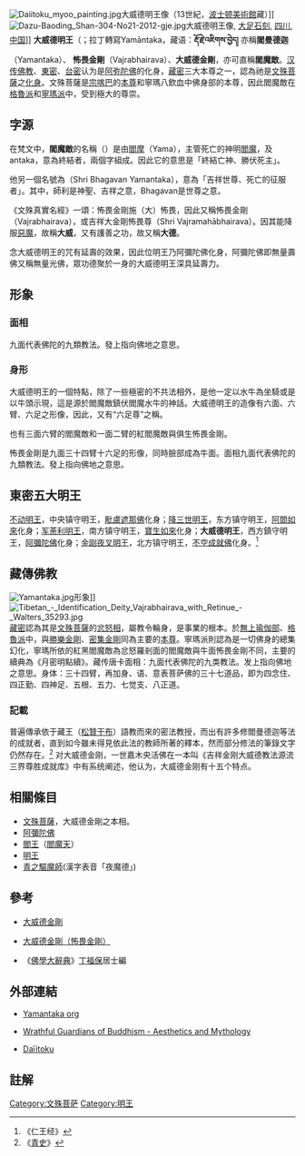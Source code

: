 [[File:Daiitoku_myoo_painting.jpg|thumb]]大威德明王像（13世紀，[[波士顿美術館|波士顿美術館]]藏）]]
[[File:Dazu-Baoding_Shan-304-No21-2012-gje.jpg|thumb]]大威德明王像, [[大足石刻|大足石刻]], [[四川省|四川]], [[中国|中国]]]]
{{漢傳密宗}}{{藏傳佛教}}
'''大威德明王'''（{{lang-sa|यमान्तक}}；拉丁轉寫Yamāntaka，藏语：'''རྡོ་རྗེ་འཇིགས་བྱེད།'''  亦稱'''閻曼德迦'''（Yamantaka）、 '''怖畏金剛'''（Vajrabhairava）、'''大威德金剛'''，亦可直稱'''閻魔敵'''。[[汉传佛教|汉传佛教]]、[[東密|東密]]、[[台密|台密]]认为是[[阿弥陀佛|阿弥陀佛]]的化身，[[藏密|藏密]]三大本尊之一，認為祂是[[文殊菩薩|文殊菩薩]]之[[化身|化身]]。文殊菩薩是[[宗喀巴|宗喀巴]]的[[本尊|本尊]]和寧瑪八飲血中佛身部的本尊，因此閻魔敵在[[格魯派|格魯派]]和[[寧瑪派|寧瑪派]]中，受到極大的尊崇。

==字源==
在梵文中，'''閻魔敵'''的名稱（{{IAST|Yamāntaka}}）是由[[閻摩|閻摩]]（Yama），主管死亡的神明[[閻魔|閻魔]]，及antaka，意為終結者，兩個字組成。因此它的意思是「終結亡神、勝伏死主」。

他另一個名號為{{lang-sa|श्री भगवान् यमान्तक}}（Shri Bhagavan Yamantaka），意為「吉祥世尊、死亡的征服者」。其中，師利是神聖、吉祥之意，Bhagavan是世尊之意。

《文殊真實名經》一頌：怖畏金剛施（大）怖畏，因此又稱怖畏金剛（Vajrabhairava），或吉祥大金剛怖畏尊（Shri Vajramahābhairava）。因其能降服[[惡魔|惡魔]]，故稱'''大威'''，又有護善之功，故又稱'''大德'''。

念大威德明王的咒有延壽的效果，因此位明王乃阿彌陀佛化身，阿彌陀佛即無量壽佛又稱無量光佛，眾功德聚於一身的大威德明王深具延壽力。

== 形象 ==
=== 面相 ===
九面代表佛陀的九類教法。發上指向佛地之意思。

=== 身形 ===
大威德明王的一個特點，除了一些極密的不共法相外，是他一定以水牛為坐騎或是以牛頭示現，這是源於閻魔敵鎮伏閻魔水牛的神話。大威德明王的造像有六面、六臂、六足之形像，因此，又有“六足尊”之稱。

也有三面六臂的閻魔敵和一面二臂的紅閻魔敵與俱生怖畏金剛。

怖畏金剛是九面三十四臂十六足的形像，同時臉部成為牛面。面相九面代表佛陀的九類教法。發上指向佛地之意思。

== 東密五大明王 ==
[[不动明王|不动明王]]，中央镇守明王，[[毗盧遮那佛|毗盧遮那佛]]化身；[[降三世明王|降三世明王]]，东方镇守明王，[[阿閦如來|阿閦如來]]化身；[[军荼利明王|军荼利明王]]，南方镇守明王，[[寶生如來|寶生如來]]化身；'''大威德明王'''，西方鎮守明王，[[阿彌陀佛|阿彌陀佛]]化身；[[金刚夜叉明王|金刚夜叉明王]]，北方镇守明王，[[不空成就佛|不空成就佛]]化身。<ref>《仁王经》</ref>

== 藏傳佛教 ==
[[File:Yamantaka.jpg|thumb]]形象]]
[[File:Tibetan_-_Identification_Deity_Vajrabhairava_with_Retinue_-_Walters_35293.jpg|thumb]]
[[藏密|藏密]]認為其是[[文殊菩薩|文殊菩薩]]的[[忿怒相|忿怒相]]，屬教令輪身，是事業的根本。於[[無上瑜伽部|無上瑜伽部]]、[[格魯派|格魯派]]中，與[[勝樂金剛|勝樂金剛]]、[[密集金剛|密集金剛]]同為主要的[[本尊|本尊]]。寧瑪派則認為是一切佛身的總集幻化，寧瑪所依的紅黑閻魔敵為忿怒羅剎面的閻魔敵與牛面怖畏金剛不同，主要的續典為《月密明點續》。藏传唐卡面相：九面代表佛陀的九类教法。发上指向佛地之意思。身体：三十四臂，再加身、语、意表菩萨佛的三十七道品，即为四念住、四正勤、四神足、五根、五力、七觉支、八正道。

===記載===
普遍傳承依于藏王（[[松贊干布|松贊干布]]）語教而來的密法教授，而出有許多修閻曼德迦等法的成就者，直到如今雖未得見依此法的教師所著的釋本，然而部分修法的筆錄文字仍然存在。<ref>《[[青史|青史]]》</ref> 对大威德金刚，一世嘉木央活佛在一本叫《吉祥金刚大威德教法源流三界尊胜成就库》中有系统阐述，他认为，大威德金刚有十五个特点。

== 相關條目 ==
*[[文殊菩薩|文殊菩薩]]，大威德金剛之本相。
*[[阿彌陀佛|阿彌陀佛]]
*[[閻王|閻王]]（[[閻魔天|閻魔天]]）
*[[明王|明王]]
*[[青之驅魔師|青之驅魔師]](漢字表音「夜魔德」)

== 參考 ==
*{{zh-tw}}[http://www.pema.com.tw/product_show.asp?id=20&sort2name=6 大威德金剛] {{Wayback|url=http://www.pema.com.tw/product_show.asp?id=20&sort2name=6 |date=20181003222533 }}
*{{zh-tw}}[http://tw.myblog.yahoo.com/jw!6gLoS4aQGRuUYOtNmvmcppUZM5CMvUG0/article?mid=4662 大威德金剛（怖畏金剛）]{{dead link|date=2018年2月 |bot=InternetArchiveBot |fix-attempted=yes }}
*《[[佛學大辭典|佛學大辭典]]》[[丁福保|丁福保]]居士編

== 外部連結 ==
* {{en}}[http://www.yamantaka.org Yamantaka org] {{Wayback|url=http://www.yamantaka.org/ |date=20210227031753 }}
* {{en}}[http://www.exoticindiaart.com/article/wrathful Wrathful Guardians of Buddhism - Aesthetics and Mythology] {{Wayback|url=http://www.exoticindiaart.com/article/wrathful |date=20210126070907 }}
* {{en}}[http://www.onmarkproductions.com/html/myo-o.shtml#daiitoku2 Daïitoku] {{Wayback|url=http://www.onmarkproductions.com/html/myo-o.shtml#daiitoku2 |date=20210125053241 }}

== 註解 ==
<div class="references-small">
<references />
</div>

{{佛教密宗五大明王}}
{{Commonscat|Yamantaka}}
{{密教}}
{{Authority control}}
[[Category:文殊菩萨|Category:文殊菩萨]]
[[Category:明王|Category:明王]]